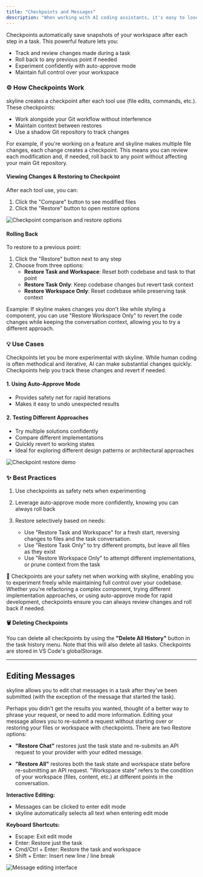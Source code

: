 ```yaml
---
title: "Checkpoints and Messages"
description: "When working with AI coding assistants, it's easy to lose control as they make rapid changes to your codebase. That's why we built Checkpoints - your safety net for experimenting confidently."
---
```


Checkpoints automatically save snapshots of your workspace after each step in a task. This powerful feature lets you:

-   Track and review changes made during a task
-   Roll back to any previous point if needed
-   Experiment confidently with auto-approve mode
-   Maintain full control over your workspace

### ⚙️ How Checkpoints Work

skyline creates a checkpoint after each tool use (file edits, commands, etc.). These checkpoints:

-   Work alongside your Git workflow without interference
-   Maintain context between restores
-   Use a shadow Git repository to track changes

For example, if you're working on a feature and skyline makes multiple file changes, each change creates a checkpoint. This means you can review each modification and, if needed, roll back to any point without affecting your main Git repository.

#### Viewing Changes & Restoring to Checkpoint

After each tool use, you can:

1. Click the "Compare" button to see modified files
2. Click the "Restore" button to open restore options

<Frame>
	<img
		src="https://storage.googleapis.com/skyline_public_images/docs/assets/image%20(13).png"
		alt="Checkpoint comparison and restore options"
	/>
</Frame>

#### Rolling Back

To restore to a previous point:

1. Click the "Restore" button next to any step
2. Choose from three options:
    - **Restore Task and Workspace**: Reset both codebase and task to that point
    - **Restore Task Only**: Keep codebase changes but revert task context
    - **Restore Workspace Only**: Reset codebase while preserving task context

Example: If skyline makes changes you don't like while styling a component, you can use "Restore Workspace Only" to revert the code changes while keeping the conversation context, allowing you to try a different approach.

### 💡 Use Cases

Checkpoints let you be more experimental with skyline. While human coding is often methodical and iterative, AI can make substantial changes quickly. Checkpoints help you track these changes and revert if needed.

#### 1. Using Auto-Approve Mode

-   Provides safety net for rapid iterations
-   Makes it easy to undo unexpected results

#### 2. Testing Different Approaches

-   Try multiple solutions confidently
-   Compare different implementations
-   Quickly revert to working states
-   Ideal for exploring different design patterns or architectural approaches

<Frame caption="In this case, I didn't like the changes skyline made to my robot dog-walking website (still working on the robots) and I wanted to revert both the codebase and the task to before any changes were made so I could start fresh.">
	<img
		src="https://storage.googleapis.com/skyline_public_images/docs/assets/checkpointsDemo.gif"
		alt="Checkpoint restore demo"
	/>
</Frame>

### ✨ Best Practices

1. Use checkpoints as safety nets when experimenting
2. Leverage auto-approve mode more confidently, knowing you can always roll back
3. Restore selectively based on needs:

    - Use "Restore Task and Workspace" for a fresh start, reversing changes to files and the task conversation.
    - Use "Restore Task Only" to try different prompts, but leave all files as they exist
    - Use "Restore Workspace Only" to attempt different implementations, or prune context from the task

🛟 Checkpoints are your safety net when working with skyline, enabling you to experiment freely while maintaining full control over your codebase. Whether you're refactoring a complex component, trying different implementation approaches, or using auto-approve mode for rapid development, checkpoints ensure you can always review changes and roll back if needed.

#### 🗑️ Deleting Checkpoints

You can delete all checkpoints by using the **"Delete All History"** button in the task history menu. Note that this will also delete all tasks. Checkpoints are stored in VS Code's globalStorage.

---

## Editing Messages

skyline allows you to edit chat messages in a task after they've been submitted (with the exception of the message that started the task).

Perhaps you didn't get the results you wanted, thought of a better way to phrase your request, or need to add more information. Editing your message allows you to re-submit a request without starting over or restoring your files or workspace with checkpoints. There are two Restore options:

-   **"Restore Chat"** restores just the task state and re-submits an API request to your provider with your edited message.

-   **"Restore All"** restores both the task state and workspace state before re-submitting an API request. "Workspace state" refers to the condition of your workspace (files, content, etc.) at different points in the conversation.

**Interactive Editing:**

-   Messages can be clicked to enter edit mode
-   skyline automatically selects all text when entering edit mode

**Keyboard Shortcuts:**

-   Escape: Exit edit mode
-   Enter: Restore just the task
-   Cmd/Ctrl + Enter: Restore the task and workspace
-   Shift + Enter: Insert new line / line break

<Frame>
	<img
		src="https://storage.googleapis.com/skyline_public_images/docs/assets/message-editing.png"
		alt="Message editing interface"
	/>
</Frame>
